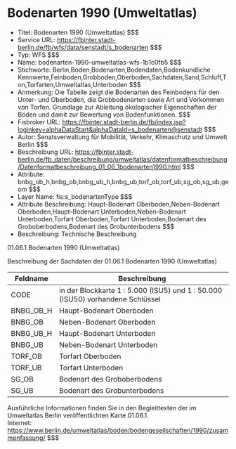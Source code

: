 # Bodenarten 1990 (Umweltatlas)
- Titel: Bodenarten 1990 (Umweltatlas) $$$
- Service URL: https://fbinter.stadt-berlin.de/fb/wfs/data/senstadt/s_bodenarten $$$
- Typ: WFS $$$
- Name: bodenarten-1990-umweltatlas-wfs-1b1c0fb5 $$$
- Stichworte: Berlin,Boden,Bodenarten,Bodendaten,Bodenkundliche Kennwerte,Feinboden,Grobboden,Oberboden,Sachdaten,Sand,Schluff,Ton,Torfarten,Umweltatlas,Unterboden $$$
- Anmerkung: Die Tabelle zeigt die Bodenarten des Feinbodens für den Unter- und Oberboden, die Grobbodenarten sowie Art und Vorkommen von Torfen.
Grundlage zur Ableitung ökologischer Eigenschaften der Böden und damit zur Bewertung von Bodenfunktionen. $$$
- Fisbroker URL: https://fbinter.stadt-berlin.de/fb/index.jsp?loginkey=alphaDataStart&alphaDataId=s_bodenarten@senstadt $$$
- Autor: Senatsverwaltung für Mobilität, Verkehr, Klimaschutz und Umwelt Berlin $$$
- Beschreibung URL: https://fbinter.stadt-berlin.de/fb_daten/beschreibung/umweltatlas/datenformatbeschreibung/Datenformatbeschreibung_01_06_1bodenarten1990.html $$$
- Attribute: bnbg_ob_h,bnbg_ob,bnbg_ub_h,bnbg_ub,torf_ob,torf_ub,sg_ob,sg_ub,geom $$$
- Layer Name: fis:s_bodenartenType $$$
- Attribute Beschreibung: Haupt-Bodenart Oberboden,Neben-Bodenart Oberboden,Haupt-Bodenart Unterboden,Neben-Bodenart Unterboden,Torfart Oberboden,Torfart Unterboden,Bodenart des Groboberbodens,Bodenart des Grobunterbodens $$$
- Beschreibung: Technische Beschreibung 

01.06.1 Bodenarten 1990 (Umweltatlas)

Beschreibung der Sachdaten der 01.06.1 Bodenarten 1990 (Umweltatlas)

| **Feldname** | **Beschreibung**                                                               |
| ------------ | ------------------------------------------------------------------------------ |
| CODE         | in der Blockkarte 1 : 5.000 (ISU5) und 1 : 50.000 (ISU50) vorhandene Schlüssel |
| BNBG\_OB\_H  | Haupt-Bodenart Oberboden                                                       |
| BNBG\_OB     | Neben-Bodenart Oberboden                                                       |
| BNBG\_UB\_H  | Haupt-Bodenart Unterboden                                                      |
| BNBG\_UB     | Neben-Bodenart Unterboden                                                      |
| TORF\_OB     | Torfart Oberboden                                                              |
| TORF\_UB     | Torfart Unterboden                                                             |
| SG\_OB       | Bodenart des Groboberbodens                                                    |
| SG\_UB       | Bodenart des Grobunterbodens                                                   |

Ausführliche Informationen finden Sie in den Begleittexten der im Umweltatlas Berlin veröffentlichten Karte 01.06.1.  
 Internet: https://www.berlin.de/umweltatlas/boden/bodengesellschaften/1990/zusammenfassung/ $$$
